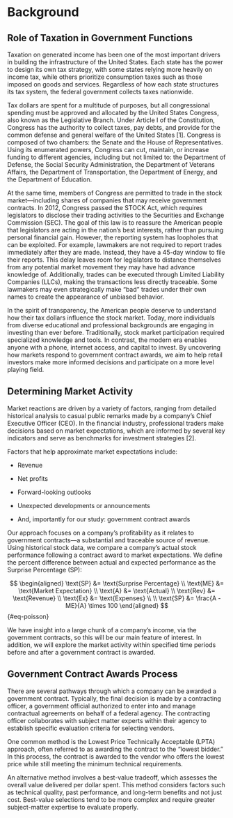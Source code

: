 # Background

## Role of Taxation in Government Functions
Taxation on generated income has been one of the most important drivers in building the infrastructure of the United States. Each state has the power to design its own tax strategy, with some states relying more heavily on income tax, while others prioritize consumption taxes such as those imposed on goods and services. Regardless of how each state structures its tax system, the federal government collects taxes nationwide.

Tax dollars are spent for a multitude of purposes, but all congressional spending must be approved and allocated by the United States Congress, also known as the Legislative Branch. Under Article I of the Constitution, Congress has the authority to collect taxes, pay debts, and provide for the common defense and general welfare of the United States [1]. Congress is composed of two chambers: the Senate and the House of Representatives. Using its enumerated powers, Congress can cut, maintain, or increase funding to different agencies, including but not limited to: the Department of Defense, the Social Security Administration, the Department of Veterans Affairs, the Department of Transportation, the Department of Energy, and the Department of Education.

At the same time, members of Congress are permitted to trade in the stock market—including shares of companies that may receive government contracts. In 2012, Congress passed the STOCK Act, which requires legislators to disclose their trading activities to the Securities and Exchange Commission (SEC). The goal of this law is to reassure the American people that legislators are acting in the nation's best interests, rather than pursuing personal financial gain. However, the reporting system has loopholes that can be exploited. For example, lawmakers are not required to report trades immediately after they are made. Instead, they have a 45-day window to file their reports. This delay leaves room for legislators to distance themselves from any potential market movement they may have had advance knowledge of. Additionally, trades can be executed through Limited Liability Companies (LLCs), making the transactions less directly traceable. Some lawmakers may even strategically make “bad” trades under their own names to create the appearance of unbiased behavior.

In the spirit of transparency, the American people deserve to understand how their tax dollars influence the stock market. Today, more individuals from diverse educational and professional backgrounds are engaging in investing than ever before. Traditionally, stock market participation required specialized knowledge and tools. In contrast, the modern era enables anyone with a phone, internet access, and capital to invest. By uncovering how markets respond to government contract awards, we aim to help retail investors make more informed decisions and participate on a more level playing field.

## Determining Market Activity
Market reactions are driven by a variety of factors, ranging from detailed historical analysis to casual public remarks made by a company's Chief Executive Officer (CEO). In the financial industry, professional traders make decisions based on market expectations, which are informed by several key indicators and serve as benchmarks for investment strategies [2].

Factors that help approximate market expectations include:

- Revenue

- Net profits

- Forward-looking outlooks

- Unexpected developments or announcements

- And, importantly for our study: government contract awards

Our approach focuses on a company’s profitability as it relates to government contracts—a substantial and traceable source of revenue. Using historical stock data, we compare a company’s actual stock performance following a contract award to market expectations. We define the percent difference between actual and expected performance as the Surprise Percentage (SP):

$$
\begin{aligned}
\text{SP} &= \text{Surprise Percentage} \\
\text{ME} &= \text{Market Expectation} \\
\text{A} &= \text{Actual} \\
\text{Rev} &= \text{Revenue} \\
\text{Ex} &= \text{Expenses} \\
\\
\text{SP} &= \frac{A - ME}{A} \times 100
\end{aligned}
$$ {#eq-poisson}

We have insight into a large chunk of a company's income, via the government contracts, so this will be our main feature of interest. In addition, we will explore the market activity within specified time periods before and after a government contract is awarded.

## Government Contract Awards Process
There are several pathways through which a company can be awarded a government contract. Typically, the final decision is made by a contracting officer, a government official authorized to enter into and manage contractual agreements on behalf of a federal agency. The contracting officer collaborates with subject matter experts within their agency to establish specific evaluation criteria for selecting vendors.

One common method is the Lowest Price Technically Acceptable (LPTA) approach, often referred to as awarding the contract to the “lowest bidder.” In this process, the contract is awarded to the vendor who offers the lowest price while still meeting the minimum technical requirements.

An alternative method involves a best-value tradeoff, which assesses the overall value delivered per dollar spent. This method considers factors such as technical quality, past performance, and long-term benefits and not just cost. Best-value selections tend to be more complex and require greater subject-matter expertise to evaluate properly.